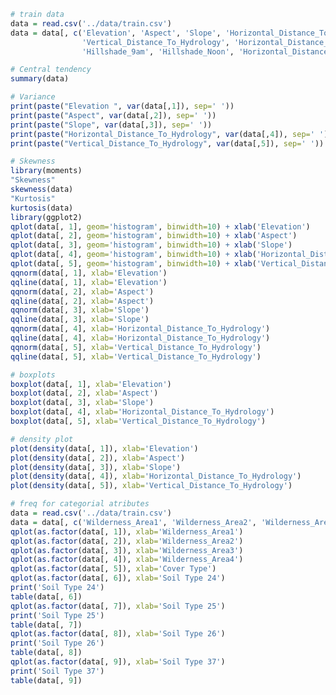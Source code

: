 ```r
# train data
data = read.csv('../data/train.csv')
data = data[, c('Elevation', 'Aspect', 'Slope', 'Horizontal_Distance_To_Hydrology', 
                'Vertical_Distance_To_Hydrology', 'Horizontal_Distance_To_Roadways', 
                'Hillshade_9am', 'Hillshade_Noon', 'Horizontal_Distance_To_Fire_Points')]
```

```r
# Central tendency
summary(data)

```
```r
# Variance
print(paste("Elevation ", var(data[,1]), sep=' '))
print(paste("Aspect", var(data[,2]), sep=' '))
print(paste("Slope", var(data[,3]), sep=' '))
print(paste("Horizontal_Distance_To_Hydrology", var(data[,4]), sep=' '))
print(paste("Vertical_Distance_To_Hydrology", var(data[,5]), sep=' '))
```

```r
# Skewness
library(moments)
"Skewness"
skewness(data)
"Kurtosis"
kurtosis(data)
library(ggplot2)
qplot(data[, 1], geom='histogram', binwidth=10) + xlab('Elevation')
qplot(data[, 2], geom='histogram', binwidth=10) + xlab('Aspect')
qplot(data[, 3], geom='histogram', binwidth=10) + xlab('Slope')
qplot(data[, 4], geom='histogram', binwidth=10) + xlab('Horizontal_Distance_To_Hydrology')
qplot(data[, 5], geom='histogram', binwidth=10) + xlab('Vertical_Distance_To_Hydrology')
qqnorm(data[, 1], xlab='Elevation')
qqline(data[, 1], xlab='Elevation')
qqnorm(data[, 2], xlab='Aspect')
qqline(data[, 2], xlab='Aspect')
qqnorm(data[, 3], xlab='Slope')
qqline(data[, 3], xlab='Slope')
qqnorm(data[, 4], xlab='Horizontal_Distance_To_Hydrology')
qqline(data[, 4], xlab='Horizontal_Distance_To_Hydrology')
qqnorm(data[, 5], xlab='Vertical_Distance_To_Hydrology')
qqline(data[, 5], xlab='Vertical_Distance_To_Hydrology')
```

```r
# boxplots
boxplot(data[, 1], xlab='Elevation')
boxplot(data[, 2], xlab='Aspect')
boxplot(data[, 3], xlab='Slope')
boxplot(data[, 4], xlab='Horizontal_Distance_To_Hydrology')
boxplot(data[, 5], xlab='Vertical_Distance_To_Hydrology')
```

```r
# density plot
plot(density(data[, 1]), xlab='Elevation')
plot(density(data[, 2]), xlab='Aspect')
plot(density(data[, 3]), xlab='Slope')
plot(density(data[, 4]), xlab='Horizontal_Distance_To_Hydrology')
plot(density(data[, 5]), xlab='Vertical_Distance_To_Hydrology')
```

```r
# freq for categorial atributes
data = read.csv('../data/train.csv')
data = data[, c('Wilderness_Area1', 'Wilderness_Area2', 'Wilderness_Area3', 'Wilderness_Area4', 'Cover_Type', 'Soil_Type25', 'Soil_Type25', 'Soil_Type25', 'Soil_Type37')]
qplot(as.factor(data[, 1]), xlab='Wilderness_Area1')
qplot(as.factor(data[, 2]), xlab='Wilderness_Area2')
qplot(as.factor(data[, 3]), xlab='Wilderness_Area3')
qplot(as.factor(data[, 4]), xlab='Wilderness_Area4')
qplot(as.factor(data[, 5]), xlab='Cover Type')
qplot(as.factor(data[, 6]), xlab='Soil Type 24')
print('Soil Type 24')
table(data[, 6])
qplot(as.factor(data[, 7]), xlab='Soil Type 25')
print('Soil Type 25')
table(data[, 7])
qplot(as.factor(data[, 8]), xlab='Soil Type 26')
print('Soil Type 26')
table(data[, 8])
qplot(as.factor(data[, 9]), xlab='Soil Type 37')
print('Soil Type 37')
table(data[, 9])
```

